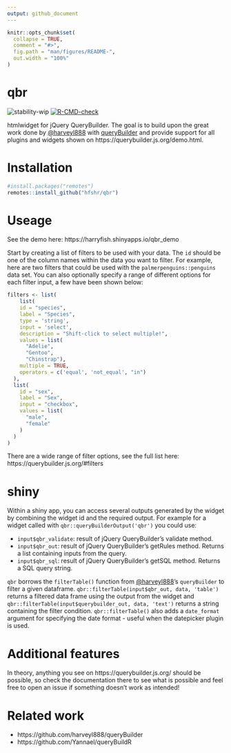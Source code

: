 ```yaml
---
output: github_document
---
```


```r
knitr::opts_chunk$set(
  collapse = TRUE,
  comment = "#>",
  fig.path = "man/figures/README-",
  out.width = "100%"
)
```

# qbr

<!-- badges: start -->
![stability-wip](https://img.shields.io/badge/stability-work_in_progress-lightgrey.svg)
[![R-CMD-check](https://github.com/hfshr/qbr/workflows/R-CMD-check/badge.svg)](https://github.com/hfshr/qbr/actions)
<!-- badges: end -->

htmlwidget for jQuery QueryBuilder. The goal is to build upon the great work done by [\@harveyl888](https://github.com/harveyl888) with [queryBuilder](https://github.com/harveyl888/queryBuilder)  and provide support for all plugins and widgets shown on https://querybuilder.js.org/demo.html.

# Installation

```r
#install.packages("remotes")
remotes::install_github("hfshr/qbr")
```

# Useage

See the demo here: https://harryfish.shinyapps.io/qbr_demo

Start by creating a list of filters to be used with your data. The `id` should be one of the column names within the data you want to filter. For example, here are two filters that could be used with the `palmerpenguins::penguins` data set. You can also optionally specify a range of different options for each filter input, a few have been shown below:

```r
filters <- list(
    list(
    id = "species",
    label = "Species",
    type = 'string',
    input = 'select',
    description = "Shift-click to select multiple!",
    values = list(
      "Adelie",
      "Gentoo", 
      "Chinstrap"),
    multiple = TRUE,
    operators = c('equal', 'not_equal', "in")
  ),
  list(
    id = "sex",
    label = "Sex",
    input = "checkbox",
    values = list(
      "male",
      "female"
    )
  )
)
```

There are a wide range of filter options, see the full list here: https://querybuilder.js.org/#filters

# shiny

Within a shiny app, you can access several outputs generated by the widget by combining the widget id and the required output. For example for a widget called with `qbr::queryBuilderOutput('qbr')` you could use:

* `input$qbr_validate`: result of jQuery QueryBuilder's validate method.
* `input$qbr_out`: result of jQuery QueryBuilder's getRules method. Returns a list containing inputs from the query.
* `input$qbr_sql`: result of jQuery QueryBuilder's getSQL method. Returns a SQL query string.

`qbr` borrows the `filterTable()` function from [\@harveyl888](https://github.com/harveyl888)'s `queryBuilder` to filter a given dataframe. `qbr::filterTable(input$qbr_out, data, 'table')` returns a filtered data frame using the output from the widget and `qbr::filterTable(input$querybuilder_out, data, 'text')` returns a string containing the filter condition. `qbr::filterTable()` also adds a `date_format` argument for specifying the date format - useful when the datepicker plugin is used.

# Additional features

In theory, anything you see on https://querybuilder.js.org/ should be possible, so check the documentation there to see what is possible and feel free to open an issue if something doesn't work as intended! 

# Related work

* https://github.com/harveyl888/queryBuilder
* https://github.com/Yannael/queryBuildR
